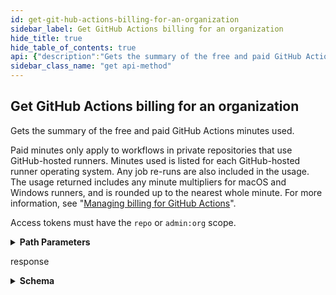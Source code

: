 ```yaml
---
id: get-git-hub-actions-billing-for-an-organization
sidebar_label: Get GitHub Actions billing for an organization
hide_title: true
hide_table_of_contents: true
api: {"description":"Gets the summary of the free and paid GitHub Actions minutes used.\n\nPaid minutes only apply to workflows in private repositories that use GitHub-hosted runners. Minutes used is listed for each GitHub-hosted runner operating system. Any job re-runs are also included in the usage. The usage returned includes any minute multipliers for macOS and Windows runners, and is rounded up to the nearest whole minute. For more information, see \"[Managing billing for GitHub Actions](https://help.github.com/github/setting-up-and-managing-billing-and-payments-on-github/managing-billing-for-github-actions)\".\n\nAccess tokens must have the `repo` or `admin:org` scope.","externalDocs":{"description":"API method documentation","url":"https://docs.github.com/rest/reference/billing/#get-github-actions-billing-for-an-organization"},"operationId":"billing/get-github-actions-billing-org","parameters":[{"in":"path","name":"org","required":true,"schema":{"type":"string"}}],"responses":{"200":{"content":{"application/json":{"examples":{"default":{"value":{"included_minutes":3000,"minutes_used_breakdown":{"MACOS":10,"UBUNTU":205,"WINDOWS":90},"total_minutes_used":305,"total_paid_minutes_used":0}}},"schema":{"properties":{"included_minutes":{"description":"The amount of free GitHub Actions minutes available.","type":"integer"},"minutes_used_breakdown":{"properties":{"MACOS":{"description":"Total minutes used on macOS runner machines.","type":"integer"},"UBUNTU":{"description":"Total minutes used on Ubuntu runner machines.","type":"integer"},"WINDOWS":{"description":"Total minutes used on Windows runner machines.","type":"integer"}},"type":"object"},"total_minutes_used":{"description":"The sum of the free and paid GitHub Actions minutes used.","type":"integer"},"total_paid_minutes_used":{"description":"The total paid GitHub Actions minutes used.","type":"integer"}},"required":["total_minutes_used","total_paid_minutes_used","included_minutes","minutes_used_breakdown"],"type":"object"}}},"description":"response"}},"tags":["billing"],"x-github":{"category":"billing","enabledForGitHubApps":false,"githubCloudOnly":false,"previews":[],"subcategory":null},"method":"get","path":"/orgs/{org}/settings/billing/actions","servers":[{"url":"https://api.github.com"}],"info":{"contact":{"name":"Support","url":"https://support.github.com/contact"},"description":"GitHub's v3 REST API.","license":{"name":"MIT","url":"https://spdx.org/licenses/MIT"},"termsOfService":"https://docs.github.com/articles/github-terms-of-service","title":"GitHub v3 REST API","version":"1.1.4","x-apisguru-categories":["collaboration","developer_tools"],"x-logo":{"url":"https://twitter.com/github/profile_image?size=original"},"x-origin":[{"format":"openapi","url":"https://raw.githubusercontent.com/github/rest-api-description/main/descriptions/api.github.com/api.github.com.json","version":"3.0"}],"x-providerName":"github.com"},"postman":{"name":"Get GitHub Actions billing for an organization","description":{"content":"Gets the summary of the free and paid GitHub Actions minutes used.\n\nPaid minutes only apply to workflows in private repositories that use GitHub-hosted runners. Minutes used is listed for each GitHub-hosted runner operating system. Any job re-runs are also included in the usage. The usage returned includes any minute multipliers for macOS and Windows runners, and is rounded up to the nearest whole minute. For more information, see \"[Managing billing for GitHub Actions](https://help.github.com/github/setting-up-and-managing-billing-and-payments-on-github/managing-billing-for-github-actions)\".\n\nAccess tokens must have the `repo` or `admin:org` scope.","type":"text/plain"},"url":{"path":["orgs",":org","settings","billing","actions"],"host":["{{baseUrl}}"],"query":[],"variable":[{"disabled":false,"description":{"content":"(Required) ","type":"text/plain"},"type":"any","value":"","key":"org"}]},"header":[{"key":"Accept","value":"application/json"}],"method":"GET"}}
sidebar_class_name: "get api-method"
---
```



## Get GitHub Actions billing for an organization



Gets the summary of the free and paid GitHub Actions minutes used.

Paid minutes only apply to workflows in private repositories that use GitHub-hosted runners. Minutes used is listed for each GitHub-hosted runner operating system. Any job re-runs are also included in the usage. The usage returned includes any minute multipliers for macOS and Windows runners, and is rounded up to the nearest whole minute. For more information, see &quot;[Managing billing for GitHub Actions](https://help.github.com/github/setting-up-and-managing-billing-and-payments-on-github/managing-billing-for-github-actions)&quot;.

Access tokens must have the `repo` or `admin:org` scope.

<details style={{"marginBottom":"1rem"}}><summary style={{}}><strong>Path Parameters</strong></summary><div><ul><ParamsItem className={"paramsItem"} param={{"in":"path","name":"org","required":true,"schema":{"type":"string"}}}></ParamsItem></ul></div></details><div><ApiTabs><TabItem label={"200"} value={"200"}><div>

response

</div><div><details style={{}}><summary style={{"textAlign":"left"}}><strong>Schema</strong></summary><div style={{"textAlign":"left","marginLeft":"1rem"}}></div><ul style={{"marginLeft":"1rem"}}><SchemaItem collapsible={false} name={"included_minutes"} required={true} schemaDescription={"The amount of free GitHub Actions minutes available."} schemaName={"integer"} qualifierMessage={undefined}></SchemaItem><SchemaItem collapsible={true} className={"schemaItem"}><details style={{}}><summary style={{}}><strong>minutes_used_breakdown</strong><span style={{"opacity":"0.6"}}> object</span><strong style={{"fontSize":"var(--ifm-code-font-size)","color":"var(--openapi-required)"}}> required</strong></summary><div style={{"marginLeft":"1rem"}}><ul><SchemaItem collapsible={false} name={"MACOS"} required={false} schemaDescription={"Total minutes used on macOS runner machines."} schemaName={"integer"} qualifierMessage={undefined}></SchemaItem><SchemaItem collapsible={false} name={"UBUNTU"} required={false} schemaDescription={"Total minutes used on Ubuntu runner machines."} schemaName={"integer"} qualifierMessage={undefined}></SchemaItem><SchemaItem collapsible={false} name={"WINDOWS"} required={false} schemaDescription={"Total minutes used on Windows runner machines."} schemaName={"integer"} qualifierMessage={undefined}></SchemaItem></ul></div></details></SchemaItem><SchemaItem collapsible={false} name={"total_minutes_used"} required={true} schemaDescription={"The sum of the free and paid GitHub Actions minutes used."} schemaName={"integer"} qualifierMessage={undefined}></SchemaItem><SchemaItem collapsible={false} name={"total_paid_minutes_used"} required={true} schemaDescription={"The total paid GitHub Actions minutes used."} schemaName={"integer"} qualifierMessage={undefined}></SchemaItem></ul></details></div></TabItem></ApiTabs></div>
      